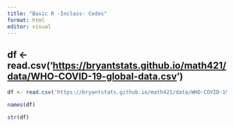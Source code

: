```yaml
---
title: "Basic R -Inclass- Codes"
format: html
editor: visual
---
```


## df \<- read.csv('<https://bryantstats.github.io/math421/data/WHO-COVID-19-global-data.csv>')

```r
df <- read.csv('https://bryantstats.github.io/math421/data/WHO-COVID-19-global-data.csv')
```

```r
names(df)
```

```r
str(df)
```
